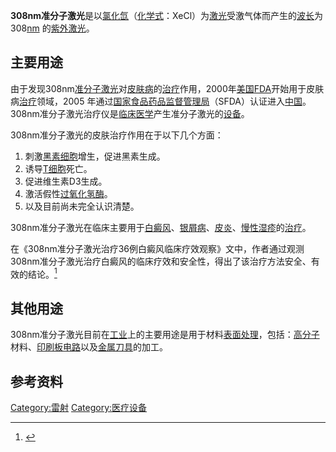 {{medical}}
'''308nm准分子激光'''是以[[氯化氙|氯化氙]]（[[化学式|化学式]]：XeCl）为[[激光|激光]]受激气体而产生的[[波长|波长]]为 308[[nm|nm]] 的[[紫外激光|紫外激光]]。

== 主要用途 ==
由于发现308nm[[准分子激光|准分子激光]]对[[皮肤病|皮肤病]]的[[治疗|治疗]]作用，2000年[[美国|美国]][[FDA|FDA]]开始用于皮肤病[[治疗|治疗]]领域，2005 年通过[[国家食品药品监督管理局|国家食品药品监督管理局]]（SFDA）认证进入[[中国|中国]]。308nm准分子激光治疗仪是[[临床医学|临床医学]]产生准分子激光的[[设备|设备]]。

308nm准分子激光的皮肤治疗作用在于以下几个方面：
#刺激[[黑素细胞|黑素细胞]]增生，促进黑素生成。
#诱导[[T细胞|T细胞]]死亡。
#促进维生素D3生成。
#激活假性[[过氧化氢酶|过氧化氢酶]]。
#以及目前尚未完全认识清楚。

308nm准分子激光在临床主要用于[[白癜风|白癜风]]、[[银屑病|银屑病]]、[[皮炎|皮炎]]、[[慢性湿疹|慢性湿疹]]的[[治疗|治疗]]。

在《308nm准分子激光治疗36例白癜风临床疗效观察》文中，作者通过观测308nm准分子激光治疗白癜风的临床疗效和安全性，得出了该治疗方法安全、有效的结论。<ref>{{cite journal |author= 张秀英|coauthors= 何焱玲、董洁、徐俊珠、王婕 |authorlink= |year= 2008|month= |title= 308nm准分子激光治疗36例白癜风临床疗效观察|journal= 中国激光医学杂志 |volume= 17|issue=6 |pages= 427|id= |url= |accessdate= |quote= }}</ref>

== 其他用途 ==

308nm准分子激光目前在[[工业|工业]]上的主要用途是用于材料[[表面处理|表面处理]]，包括：[[高分子|高分子]]材料、[[印刷板电路|印刷板电路]]以及[[金属刀具|金属刀具]]的加工。

== 参考资料 ==
<div class="references-small">
<references/>
</div>

[[Category:雷射|Category:雷射]]
[[Category:医疗设备|Category:医疗设备]]